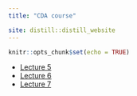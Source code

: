 ```yaml
---
title: "CDA course"

site: distill::distill_website
---
```


```r
knitr::opts_chunk$set(echo = TRUE)

```


  - [Lecture 5](lecture5.html)
  - [Lecture 6](lecture6.html)
  - [Lecture 7](lecture7.html)
  